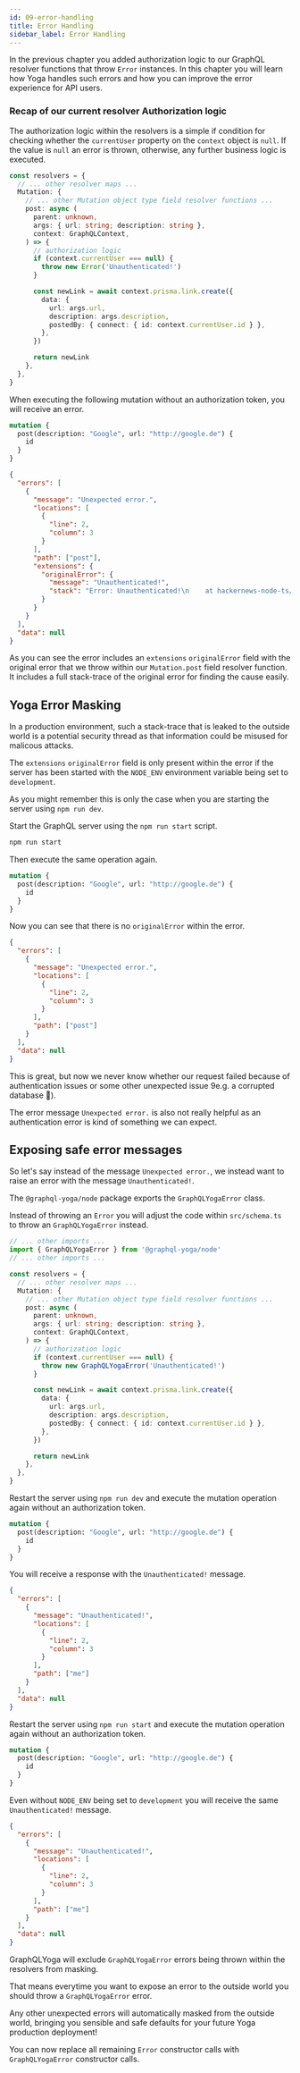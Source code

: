 ```yaml
---
id: 09-error-handling
title: Error Handling
sidebar_label: Error Handling
---
```


In the previous chapter you added authorization logic to our GraphQL resolver functions that throw `Error` instances. In this chapter you will learn how Yoga handles such errors and how you can improve the error experience for API users.

### Recap of our current resolver Authorization logic

The authorization logic within the resolvers is a simple if condition for checking whether the `currentUser` property on the `context` object is `null`. If the value is `null` an error is thrown, otherwise, any further business logic is executed.

```ts
const resolvers = {
  // ... other resolver maps ...
  Mutation: {
    // ... other Mutation object type field resolver functions ...
    post: async (
      parent: unknown,
      args: { url: string; description: string },
      context: GraphQLContext,
    ) => {
      // authorization logic
      if (context.currentUser === null) {
        throw new Error('Unauthenticated!')
      }

      const newLink = await context.prisma.link.create({
        data: {
          url: args.url,
          description: args.description,
          postedBy: { connect: { id: context.currentUser.id } },
        },
      })

      return newLink
    },
  },
}
```

When executing the following mutation without an authorization token, you will receive an error.

```graphql
mutation {
  post(description: "Google", url: "http://google.de") {
    id
  }
}
```

```json
{
  "errors": [
    {
      "message": "Unexpected error.",
      "locations": [
        {
          "line": 2,
          "column": 3
        }
      ],
      "path": ["post"],
      "extensions": {
        "originalError": {
          "message": "Unauthenticated!",
          "stack": "Error: Unauthenticated!\n    at hackernews-node-ts/src/schema.ts:80:15\n    at Generator.next (<anonymous>)\n    at hackernews-node-ts/src/schema.ts:8:71\n    at new Promise (<anonymous>)\n    at __awaiter (hackernews-node-ts/src/schema.ts:4:12)\n    at Object.post (hackernews-node-ts/src/schema.ts:78:9)\n    at executeField (hackernews-node-ts/node_modules/graphql/execution/execute.js:479:20)\n    at hackernews-node-ts/node_modules/graphql/execution/execute.js:375:22\n    at promiseReduce (hackernews-node-ts/node_modules/graphql/jsutils/promiseReduce.js:23:9)\n    at executeFieldsSerially (hackernews-node-ts/node_modules/graphql/execution/execute.js:371:43)"
        }
      }
    }
  ],
  "data": null
}
```

As you can see the error includes an `extensions` `originalError` field with the original error that we throw within our `Mutation.post` field resolver function. It includes a full stack-trace of the original error for finding the cause easily.

## Yoga Error Masking

In a production environment, such a stack-trace that is leaked to the outside world is a potential security thread as that information could be misused for malicous attacks.

The `extensions` `originalError` field is only present within the error if the server has been started with the `NODE_ENV` environment variable being set to `development`.

As you might remember this is only the case when you are starting the server using `npm run dev`.

<Instruction>

Start the GraphQL server using the `npm run start` script.

```bash
npm run start
```

Then execute the same operation again.

```graphql
mutation {
  post(description: "Google", url: "http://google.de") {
    id
  }
}
```

</Instruction>

Now you can see that there is no `originalError` within the error.

```json
{
  "errors": [
    {
      "message": "Unexpected error.",
      "locations": [
        {
          "line": 2,
          "column": 3
        }
      ],
      "path": ["post"]
    }
  ],
  "data": null
}
```

This is great, but now we never know whether our request failed because of authentication issues or some other unexpected issue 9e.g. a corrupted database 🤔).

The error message `Unexpected error.` is also not really helpful as an authentication error is kind of something we can expect.

## Exposing safe error messages

So let's say instead of the message `Unexpected error.`, we instead want to raise an error with the message `Unauthenticated!`.

The `@graphql-yoga/node` package exports the `GraphQLYogaError` class.

<Instruction>

Instead of throwing an `Error` you will adjust the code within `src/schema.ts` to throw an `GraphQLYogaError` instead.

```typescript
// ... other imports ...
import { GraphQLYogaError } from '@graphql-yoga/node'
// ... other imports ...

const resolvers = {
  // ... other resolver maps ...
  Mutation: {
    // ... other Mutation object type field resolver functions ...
    post: async (
      parent: unknown,
      args: { url: string; description: string },
      context: GraphQLContext,
    ) => {
      // authorization logic
      if (context.currentUser === null) {
        throw new GraphQLYogaError('Unauthenticated!')
      }

      const newLink = await context.prisma.link.create({
        data: {
          url: args.url,
          description: args.description,
          postedBy: { connect: { id: context.currentUser.id } },
        },
      })

      return newLink
    },
  },
}
```

</Instruction>

<Instruction>

Restart the server using `npm run dev` and execute the mutation operation again without an authorization token.

```graphql
mutation {
  post(description: "Google", url: "http://google.de") {
    id
  }
}
```

</Instruction>

You will receive a response with the `Unauthenticated!` message.

```json
{
  "errors": [
    {
      "message": "Unauthenticated!",
      "locations": [
        {
          "line": 2,
          "column": 3
        }
      ],
      "path": ["me"]
    }
  ],
  "data": null
}
```

<Instruction>

Restart the server using `npm run start` and execute the mutation operation again without an authorization token.

```graphql
mutation {
  post(description: "Google", url: "http://google.de") {
    id
  }
}
```

</Instruction>

Even without `NODE_ENV` being set to `development` you will receive the same `Unauthenticated!` message.

```json
{
  "errors": [
    {
      "message": "Unauthenticated!",
      "locations": [
        {
          "line": 2,
          "column": 3
        }
      ],
      "path": ["me"]
    }
  ],
  "data": null
}
```

GraphQLYoga will exclude `GraphQLYogaError` errors being thrown within the resolvers from masking.

That means everytime you want to expose an error to the outside world you should throw a `GraphQLYogaError` error.

Any other unexpected errors will automatically masked from the outside world, bringing you sensible and safe defaults for your future Yoga production deployment!

<Instruction>

You can now replace all remaining `Error` constructor calls with `GraphQLYogaError` constructor calls.

</Instruction>
